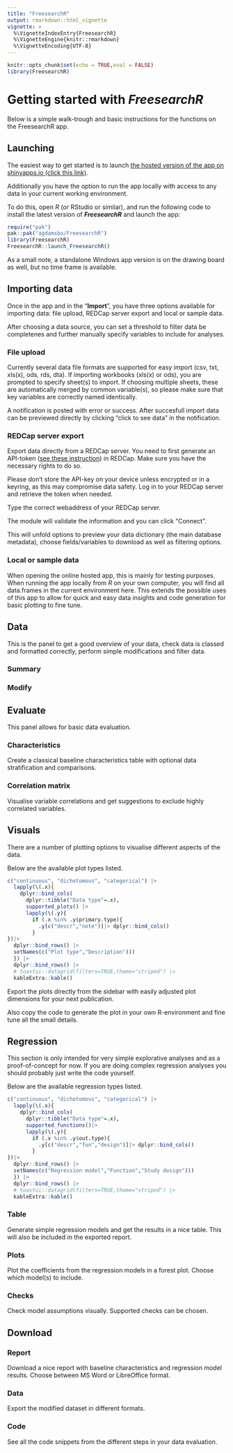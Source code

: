 ```yaml
---
title: "FreesearchR"
output: rmarkdown::html_vignette
vignette: >
  %\VignetteIndexEntry{FreesearchR}
  %\VignetteEngine{knitr::rmarkdown}
  %\VignetteEncoding{UTF-8}
---
```


```r
knitr::opts_chunk$set(echo = TRUE,eval = FALSE)
library(FreesearchR)
```

# Getting started with ***FreesearchR***

Below is a simple walk-trough and basic instructions for the functions on the FreesearchR app.

## Launching

The easiest way to get started is to launch [the hosted version of the app on shinyapps.io (click this link)](https://agdamsbo.shinyapps.io/freesearcheR/).

Additionally you have the option to run the app locally with access to any data in your current working environment.

To do this, open *R* (or RStudio or similar), and run the following code to install the latest version of ***FreesearchR*** and launch the app:

```r
require("pak")
pak::pak("agdamsbo/FreesearchR")
library(FreesearchR)
FreesearchR::launch_FreesearchR()
```

As a small note, a standalone Windows app version is on the drawing board as well, but no time frame is available.

## Importing data

Once in the app and in the "**Import**", you have three options available for importing data: file upload, REDCap server export and local or sample data.

After choosing a data source, you can set a threshold to filter data be completenes and further manually specify variables to include for analyses.

### File upload

Currently several data file formats are supported for easy import (csv, txt, xls(x), ods, rds, dta). If importing workbooks (xls(x) or ods), you are prompted to specify sheet(s) to import. If choosing multiple sheets, these are automatically merged by common variable(s), so please make sure that key variables are correctly named identically.

A notification is posted with error or success. After succesfull import data can be previewed directly by clicking "click to see data" in the notification.

### REDCap server export

Export data directly from a REDCap server. You need to first generate an API-token ([see these instruction](https://confluence.research.cchmc.org/pages/viewpage.action?pageId=50987698)) in REDCap. Make sure you have the necessary rights to do so.

Please don't store the API-key on your device unless encrypted or in a keyring, as this may compromise data safety. Log in to your REDCap server and retrieve the token when needed.

Type the correct webaddress of your REDCap server.

The module will validate the information and you can click "Connect".

This will unfold options to preview your data dictionary (the main database metadata), choose fields/variables to download as well as filtering options.

### Local or sample data

When opening the online hosted app, this is mainly for testing purposes. When running the app locally from *R* on your own computer, you will find all data.frames in the current environment here. This extends the possible uses of this app to allow for quick and easy data insights and code generation for basic plotting to fine tune.

## Data

This is the panel to get a good overview of your data, check data is classed and formatted correctly, perform simple modifications and filter data. 

### Summary

### Modify



## Evaluate

This panel allows for basic data evaluation.

### Characteristics

Create a classical baseline characteristics table with optional data stratification and comparisons.

### Correlation matrix

Visualise variable correlations and get suggestions to exclude highly correlated variables.

## Visuals

There are a number of plotting options to visualise different aspects of the data.

Below are the available plot types listed.

```r
c("continuous", "dichotomous", "categorical") |> 
  lapply(\(.x){
    dplyr::bind_cols(
      dplyr::tibble("Data type"=.x),
      supported_plots() |> 
      lapply(\(.y){
        if (.x %in% .y$primary.type){
          .y[c("descr","note")]|> dplyr::bind_cols()
        }
})|> 
  dplyr::bind_rows() |> 
  setNames(c("Plot type","Description")))
  }) |> 
  dplyr::bind_rows() |> 
  # toastui::datagrid(filters=TRUE,theme="striped") |> 
  kableExtra::kable()
```

Export the plots directly from the sidebar with easily adjusted plot dimensions for your next publication.

Also copy the code to generate the plot in your own R-environment and fine tune all the small details.

## Regression

This section is only intended for very simple explorative analyses and as a proof-of-concept for now. If you are doing complex regression analyses you should probably just write the code yourself.

Below are the available regression types listed.

```r
c("continuous", "dichotomous", "categorical") |> 
  lapply(\(.x){
    dplyr::bind_cols(
      dplyr::tibble("Data type"=.x),
      supported_functions()|> 
      lapply(\(.y){
        if (.x %in% .y$out.type){
          .y[c("descr","fun","design")]|> dplyr::bind_cols()
        }
})|> 
  dplyr::bind_rows() |> 
  setNames(c("Regression model","Function","Study design")))
  }) |> 
  dplyr::bind_rows() |> 
  # toastui::datagrid(filters=TRUE,theme="striped") |> 
  kableExtra::kable()
```

### Table

Generate simple regression models and get the results in a nice table. This will also be included in the exported report.

### Plots

Plot the coefficients from the regression models in a forest plot. Choose which model(s) to include.

### Checks

Check model assumptions visually. Supported checks can be chosen.

## Download

### Report

Download a nice report with baseline characteristics and regression model results. Choose between MS Word or LibreOffice format.

### Data

Export the modified dataset in different formats.

### Code

See all the code snippets from the different steps in your data evaluation.
